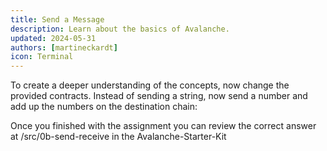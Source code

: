 ```yaml
---
title: Send a Message
description: Learn about the basics of Avalanche.
updated: 2024-05-31
authors: [martineckardt]
icon: Terminal
---
```


To create a deeper understanding of the concepts, now change the provided contracts. Instead of sending a string, now send a number and add up the numbers on the destination chain:

Once you finished with the assignment you can review the correct answer at /src/0b-send-receive in the Avalanche-Starter-Kit
